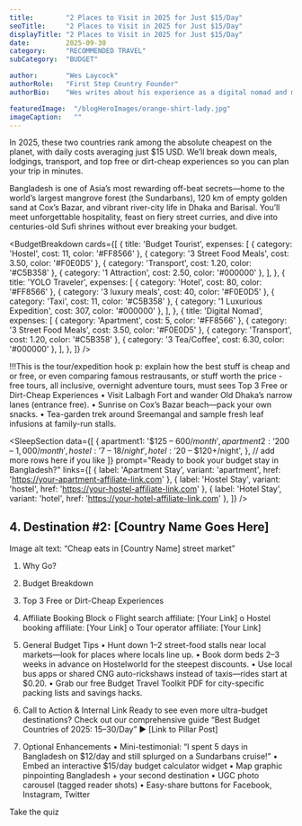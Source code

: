 ---
title:        "2 Places to Visit in 2025 for Just $15/Day"
seoTitle:     "2 Places to Visit in 2025 for Just $15/Day"
displayTitle: "2 Places to Visit in 2025 for Just $15/Day"
date:         2025-09-30
category:     "RECOMMENDED TRAVEL"
subCategory:  "BUDGET"

author:       "Wes Laycock"
authorRole:   "First Step Country Founder"
authorBio:    "Wes writes about his experience as a digital nomad and more."

featuredImage:  "/blogHeroImages/orange-shirt-lady.jpg"
imageCaption:   ""
---



In 2025, these two countries rank among the absolute cheapest on the planet, with daily costs averaging just $15 USD. We’ll break down meals, lodgings, transport, and top free or dirt-cheap experiences so you can plan your trip in minutes.

<CountryHeader
  label="Destination #1:"
  name="Bangladesh"
  flagSrc="/flags/bd.svg"
/>

<CountryPhoto
  src="/blogCountryImages/bangladesh/bangladesh-walk.jpg"
  alt="Children Walking to Edu Center in Rural Bangladesh"
  caption="Children Walking to Edu Center in Rural Bangladesh"
/>

Bangladesh is one of Asia’s most rewarding off-beat secrets—home to the world’s largest mangrove forest (the Sundarbans), 120 km of empty golden sand at Cox’s Bazar, and vibrant river-city life in Dhaka and Barisal. You’ll meet unforgettable hospitality, feast on fiery street curries, and dive into centuries-old Sufi shrines without ever breaking your budget.

<BudgetBreakdown
  cards={[
    {
      title: 'Budget Tourist',
      expenses: [
        { category: 'Hostel', cost: 11, color: '#FF8566' },
        { category: '3 Street Food Meals', cost: 3.50, color: '#F0E0D5' },
        { category: 'Transport', cost: 1.20, color: '#C5B358' },
        { category: '1 Attraction', cost: 2.50, color: '#000000' },
      ],
    },
    {
      title: 'YOLO Traveler',
      expenses: [
        { category: 'Hotel', cost: 80, color: '#FF8566' },
        { category: '3 luxury meals', cost: 40, color: '#F0E0D5' },
        { category: 'Taxi', cost: 11, color: '#C5B358' },
        { category: '1 Luxurious Expedition', cost: 307, color: '#000000' },
      ],
    },
    {
      title: 'Digital Nomad',
      expenses: [
        { category: 'Apartment', cost: 5, color: '#FF8566' },
        { category: '3 Street Food Meals', cost: 3.50, color: '#F0E0D5' },
        { category: 'Transport', cost: 1.20, color: '#C5B358' },
        { category: '3 Tea/Coffee', cost: 6.30, color: '#000000' },
      ],
    },
  ]}
/>

<FlightCTA
  title="Book Cheap Flights to Dhaka, Bangladesh"
  subtitle="Your $15 a Day Adventure Awaits!"
  buttonText="Book Now"
  href="https://www.expedia.com/Destinations-In-Bangladesh.d15.Flight-Destinations?siteid=1&langid=1033&clickref=1100lBmVULST&affcid=US.DIRECT.PHG.1100l395738.1100l68075&ref_id=1100lBmVULST&my_ad=AFF.US.DIRECT.PHG.1100l395738.1100l68075&afflid=1100lBmVULST&affdtl=PHG.1100lBmVULST.PZOjp9NGik"
/>

!!!This is the tour/expedition hook p: 
explain how the best stuff is cheap and or free, or even comparing famous restrausants, or stuff worth the price
-free tours, all inclusive, overnight adventure tours, must sees
Top 3 Free or Dirt-Cheap Experiences
•	Visit Lalbagh Fort and wander Old Dhaka’s narrow lanes (entrance free).
•	Sunrise on Cox’s Bazar beach—pack your own snacks.
•	Tea-garden trek around Sreemangal and sample fresh leaf infusions at family-run stalls.

<TourCTA
  partnerId="P00249582"
  widgetRef="W-a20062da-1abc-4955-ad7c-99b01db43901"
  toursLink="https://www.viator.com/Bangladesh/d21768?pid=P00249582&mcid=42383&medium=link"
  destination="Bangladesh"
/>

<SleepSectionStarter
  subHeader="From the bustling streets of Dhaka to the beach sunsets of Cox’s Bazar, Bangladesh offers a bed for every style and budget."
  paragraph="Visit between November and February for cooler weather and lively holidays like Pohela Boishakh, when cities hum with colour and music. In Dhaka, hostel beds start at less than the price of a cappuccino at a trendy café, while boutique hotels and serviced apartments deliver comfort without draining your wallet. Venture further and you’ll find Sylhet’s tea‑garden guesthouses, coastal cottages in Kuakata, and island stays on Saint Martin’s—all often costing less than you’d expect. Whether you’re a digital nomad chasing reliable Wi‑Fi, a backpacker stretching each dollar, or a luxury seeker after a steal, your perfect night’s sleep in Bangladesh is just a booking away."
/>


<SleepSection
  data={[
    {
      apartment1: '$125 – $600/month',
      apartment2: '$200 – $1,000/month',
      hostel:     '$7 – $18/night',
      hotel:      '$20 – $120+/night',
    },
    // add more rows here if you like
  ]}
  prompt="Ready to book your budget stay in Bangladesh?"
  links={[
    {
      label:   'Apartment Stay',
      variant: 'apartment',
      href:    'https://your-apartment-affiliate-link.com'
    },
    {
      label:   'Hostel Stay',
      variant: 'hostel',
      href:    'https://your-hostel-affiliate-link.com'
    },
    {
      label:   'Hotel Stay',
      variant: 'hotel',
      href:    'https://your-hotel-affiliate-link.com'
    },
  ]}
/>


## 4. Destination #2: [Country Name Goes Here]
Image alt text: “Cheap eats in [Country Name] street market”
1.	Why Go?
2.	Budget Breakdown
3.	Top 3 Free or Dirt-Cheap Experiences
4.	Affiliate Booking Block
o	Flight search affiliate: [Your Link]
o	Hostel booking affiliate: [Your Link]
o	Tour operator affiliate: [Your Link]
5. General Budget Tips
•	Hunt down $1–$2 street-food stalls near local markets—look for places where locals line up.
•	Book dorm beds 2–3 weeks in advance on Hostelworld for the steepest discounts.
•	Use local bus apps or shared CNG auto-rickshaws instead of taxis—rides start at $0.20.
•	Grab our free Budget Travel Toolkit PDF for city-specific packing lists and savings hacks.

6. Call to Action & Internal Link
Ready to see even more ultra-budget destinations? Check out our comprehensive guide “Best Budget Countries of 2025: $15–$30/Day” ▶️ [Link to Pillar Post]
7. Optional Enhancements
•	Mini-testimonial: “I spent 5 days in Bangladesh on $12/day and still splurged on a Sundarbans cruise!”
•	Embed an interactive $15/day budget calculator widget
•	Map graphic pinpointing Bangladesh + your second destination
•	UGC photo carousel (tagged reader shots)
•	Easy-share buttons for Facebook, Instagram, Twitter

Take the quiz

<QuizCTA />

